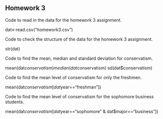 ## Homework 3

<!--
You can use the example3.Rmd or other files to find examples
of the codes you'll need to use to complete this assignment. I strongly
urge you to copy and paste relevant code that you know works from my
examples or instructions and then edit that code so you're working
with the appropriate variables for the homework.
-->

<!--
Set the working directory.
No Rchunk is needed to accomplish this.
-->

<!--
Read in the homework3.csv data. For each of the following steps you
should preface your R commands with some plain English explanation.
-->

Code to read in the data for the homework 3 assignment.

dat<-read.csv("homework3.csv")

<!--
Check the structure of the data.
-->
Code to check the structure of the data for the homework 3 assignment.

str(dat)

<!--
Find the mean, median, and standard deviation using the sd() function
for the overall level of conservatism.
-->

Code to find the mean, median and standard deviation for conservatism.

mean(dat$conservatism)
median(dat$conservatism)
sd(dat$conservatism)

<!--
Find the mean level of support for freshmen only.
-->

Code to find the mean level of conservatism for only the freshmen.

mean(dat$conservatism[dat$year=="freshman"])

<!--
Find the mean level of support for male business students only.
-->

Code to find the mean level of conservatism for the sophomore business students.

mean(dat$conservatism[dat$year=="sophomore" & dat$major=="business"])


